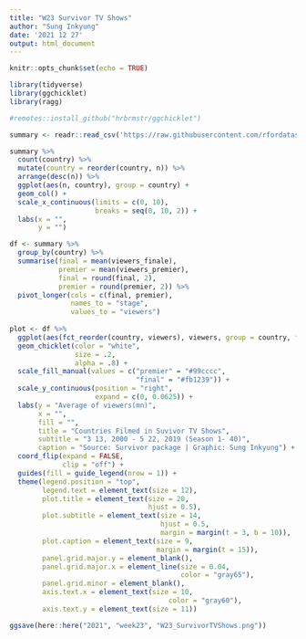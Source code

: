 ```yaml
---
title: "W23 Survivor TV Shows"
author: "Sung Inkyung"
date: '2021 12 27'
output: html_document
---
```


```r
knitr::opts_chunk$set(echo = TRUE)
```

```r
library(tidyverse)
library(ggchicklet)
library(ragg)

#remotes::install_github("hrbrmstr/ggchicklet")
```


```r
summary <- readr::read_csv('https://raw.githubusercontent.com/rfordatascience/tidytuesday/master/data/2021/2021-06-01/summary.csv') 

```


```r
summary %>% 
  count(country) %>%  
  mutate(country = reorder(country, n)) %>% 
  arrange(desc(n)) %>% 
  ggplot(aes(n, country), group = country) +
  geom_col() +
  scale_x_continuous(limits = c(0, 10),
                     breaks = seq(0, 10, 2)) +
  labs(x = "",
       y = "")
```
```r
df <- summary %>% 
  group_by(country) %>% 
  summarise(final = mean(viewers_finale),
            premier = mean(viewers_premier),
            final = round(final, 2),
            premier = round(premier, 2)) %>% 
  pivot_longer(cols = c(final, premier),
               names_to = "stage",
               values_to = "viewers")
  
plot <- df %>% 
  ggplot(aes(fct_reorder(country, viewers), viewers, group = country, fill = stage)) +
  geom_chicklet(color = "white",
                size = .2, 
                alpha = .8) +
  scale_fill_manual(values = c("premier" = "#99cccc",
                               "final" = "#fb1239")) +
  scale_y_continuous(position = "right",
                     expand = c(0, 0.0625)) +
  labs(y = "Average of viewers(mn)",
       x = "",
       fill = "",
       title = "Countries Filmed in Suvivor TV Shows",
       subtitle = "3 13, 2000 - 5 22, 2019 (Season 1- 40)",
       caption = "Source: Survivor package | Graphic: Sung Inkyung") +
  coord_flip(expand = FALSE,
             clip = "off") +
  guides(fill = guide_legend(nrow = 1)) +
  theme(legend.position = "top",
        legend.text = element_text(size = 12),
        plot.title = element_text(size = 20,
                                  hjust = 0.5),
        plot.subtitle = element_text(size = 14,
                                     hjust = 0.5,
                                     margin = margin(t = 3, b = 10)),
        plot.caption = element_text(size = 9,
                                    margin = margin(t = 15)),
        panel.grid.major.y = element_blank(),
        panel.grid.major.x = element_line(size = 0.04,
                                          color = "gray65"),
        panel.grid.minor = element_blank(),
        axis.text.x = element_text(size = 10, 
                                       color = "gray60"),
        axis.text.y = element_text(size = 11))

ggsave(here::here("2021", "week23", "W23_SurvivorTVShows.png"))
```
